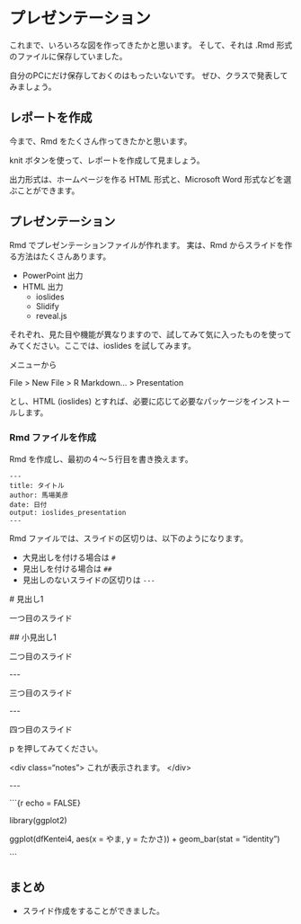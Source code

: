 # プレゼンテーション

これまで、いろいろな図を作ってきたかと思います。
そして、それは .Rmd 形式のファイルに保存していました。

自分のPCにだけ保存しておくのはもったいないです。
ぜひ、クラスで発表してみましょう。

## レポートを作成

今まで、Rmd をたくさん作ってきたかと思います。

knit ボタンを使って、レポートを作成して見ましょう。

出力形式は、ホームページを作る HTML 形式と、Microsoft Word 形式などを選ぶことができます。



## プレゼンテーション

Rmd でプレゼンテーションファイルが作れます。
実は、Rmd からスライドを作る方法はたくさんあります。

* PowerPoint 出力
* HTML 出力
  * ioslides
  * Slidify
  * reveal.js

それぞれ、見た目や機能が異なりますので、試してみて気に入ったものを使ってみてください。ここでは、ioslides を試してみます。

メニューから

File &gt; New File &gt; R Markdown... &gt; Presentation

とし、HTML (ioslides) とすれば、必要に応じて必要なパッケージをインストールします。

### Rmd ファイルを作成

Rmd を作成し、最初の４〜５行目を書き換えます。

```{}
---
title: タイトル
author: 馬場美彦
date: 日付
output: ioslides_presentation
---
```


Rmd ファイルでは、スライドの区切りは、以下のようになります。

* 大見出しを付ける場合は `#`
* 見出しを付ける場合は `##`
* 見出しのないスライドの区切りは `---`

<div class="sourceRmd">
\# 見出し1

一つ目のスライド

\#\# 小見出し1

二つ目のスライド

\-\-\-

三つ目のスライド

\-\-\-

四つ目のスライド

p を押してみてください。

&lt;div class="notes"&gt;
これが表示されます。
&lt;/div&gt;

\-\-\-

\`\`\`{r echo = FALSE}

library(ggplot2)

ggplot(dfKentei4, aes(x = やま, y = たかさ)) +
  geom_bar(stat = "identity")

\`\`\`
</div>

## まとめ

* スライド作成をすることができました。
